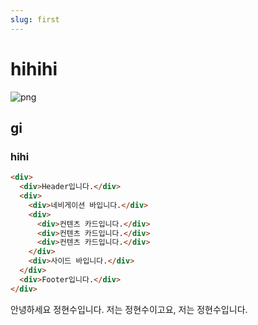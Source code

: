 ```yaml
---
slug: first
---
```


# hihihi

![png](./1.png)

## gi

### hihi

```html
<div>
  <div>Header입니다.</div>
  <div>
    <div>네비게이션 바입니다.</div>
    <div>
      <div>컨텐츠 카드입니다.</div>
      <div>컨텐츠 카드입니다.</div>
      <div>컨텐츠 카드입니다.</div>
    </div>
    <div>사이드 바입니다.</div>
  </div>
  <div>Footer입니다.</div>
</div>
```

안녕하세요 정현수입니다.
저는 정현수이고요, 저는 정현수입니다.
